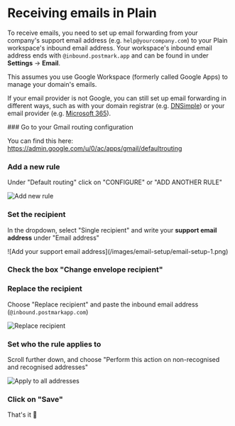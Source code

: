 

# Receiving emails in Plain

To receive emails, you need to set up email forwarding from your company's support email address (e.g. `help@yourcompany.com`)
to your Plain workspace's inbound email address. Your workspace's inbound email address ends with `@inbound.postmark.app` and
can be found in under **Settings** → **Email**.

<Callout type="info" emoji="️✋">
This assumes you use Google Workspace (formerly called Google Apps) to manage your domain's emails.

If your email provider is not Google, you can still set up email forwarding in different ways, such as with your domain registrar (e.g. [DNSimple](https://support.dnsimple.com/articles/email-forwarding/)) or your email provider (e.g. [Microsoft 365](https://learn.microsoft.com/en-us/microsoft-365/admin/email/configure-email-forwarding)).

</Callout>

<Steps>
### Go to your Gmail routing configuration
 
You can find this here: https://admin.google.com/u/0/ac/apps/gmail/defaultrouting
 
### Add a new rule

Under "Default routing" click on "CONFIGURE" or "ADD ANOTHER RULE"

<ImageContainer>![Add new rule](/images/email-setup/email-setup-0.png)</ImageContainer>

### Set the recipient

In the dropdown, select "Single recipient" and write your **support email address** under "Email address"

<ImageContainer>
  ![Add your support email address](/images/email-setup/email-setup-1.png)
</ImageContainer>

### Check the box "Change envelope recipient"

### Replace the recipient

Choose "Replace recipient" and paste the inbound email address (`@inbound.postmarkapp.com`)

<ImageContainer>![Replace recipient](/images/email-setup/email-setup-2.png)</ImageContainer>

### Set who the rule applies to

Scroll further down, and choose "Perform this action on non-recognised and recognised addresses"

<ImageContainer>![Apply to all addresses](/images/email-setup/email-setup-3.png)</ImageContainer>

### Click on "Save"

That's it 💅

</Steps>
